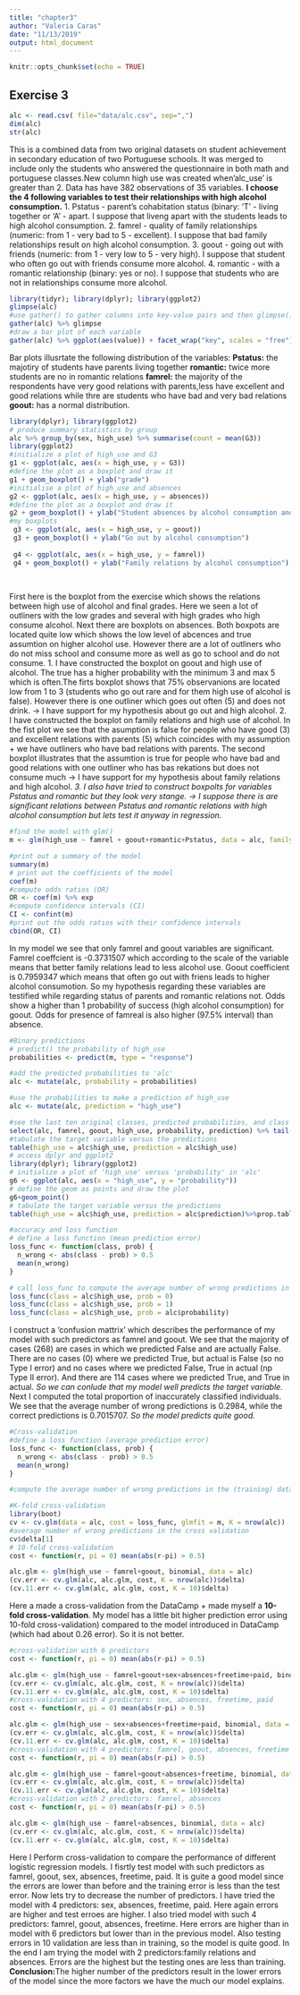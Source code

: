 ```yaml
---
title: "chapter3"
author: "Valeria Caras"
date: "11/13/2019"
output: html_document
---
```


```r
knitr::opts_chunk$set(echo = TRUE)
```

## Exercise 3


```r
alc <- read.csv( file="data/alc.csv", sep=",")
dim(alc)
str(alc)
```
This is a combined data from two original datasets on student achievement in secondary education of two Portuguese schools. It was merged to include only the students who answered the questionnaire in both math and portuguese classes.New column high use was created when'alc_use' is greater than 2. Data has have 382 observations of 35 variables.
**I choose the 4 following variables to test their  relationships with high alcohol consumption.**
1. Pstatus - parent's cohabitation status (binary: 'T' - living together or 'A' - apart. I suppose that liveng apart with the students leads to high alcohol consumption.
2. famrel - quality of family relationships (numeric: from 1 - very bad to 5 - excellent). I suppose that bad family relationships result on high alcohol consumption.
3. goout - going out with friends (numeric: from 1 - very low to 5 - very high). I suppose that student who often go out with friends consume more alcohol.
4. romantic - with a romantic relationship (binary: yes or no). I suppose that students who are not in relationships consume more alcohol.  


```r
library(tidyr); library(dplyr); library(ggplot2)
glimpse(alc)
#use gather() to gather columns into key-value pairs and then glimpse() at the resulting data
gather(alc) %>% glimpse
#draw a bar plot of each variable
gather(alc) %>% ggplot(aes(value)) + facet_wrap("key", scales = "free")+geom_bar()
```
Bar plots illusrtate the following distribution of the variables:
**Pstatus:** the majotiry of students have parents living together
**romantic:** twice more students are no in romantic relations
**famrel:** the majority of the respondents have very good relations with parents,less have excellent and good relations while thre are students who have bad and very bad relations
**goout:** has a normal distribution.


```r

library(dplyr); library(ggplot2)
# produce summary statistics by group
alc %>% group_by(sex, high_use) %>% summarise(count = mean(G3))
library(ggplot2)
#initialize a plot of high_use and G3
g1 <- ggplot(alc, aes(x = high_use, y = G3))
#define the plot as a boxplot and draw it
g1 + geom_boxplot() + ylab("grade")
#initialise a plot of high_use and absences
g2 <- ggplot(alc, aes(x = high_use, y = absences))
#define the plot as a boxplot and draw it
g2 + geom_boxplot() + ylab("Student absences by alcohol consumption and sex")
#my boxplots
 g3 <- ggplot(alc, aes(x = high_use, y = goout))
 g3 + geom_boxplot() + ylab("Go out by alcohol consumption")
 
 g4 <- ggplot(alc, aes(x = high_use, y = famrel))
 g4 + geom_boxplot() + ylab("Family relations by alcohol consumption")
 
 
```

First here is the boxplot from the exercise which shows the relations between high use of alcohol and final grades. Here we seen a lot of outliners with the low grades and several with high grades who high consume alcohol.
Next there are boxplots on absences. Both boxpots are located quite low which shows the low level of abcences and true assumtion on higher alcohol use. However there are a lot of outliners who do not miss school and consume more as well as go to school and do not consume.
1. I have constructed the boxplot on goout and high use of alcohol. The true has a higher probability with the minimum 3 and max 5 which is often.The firts boxplot shows that 75% observanions are located low from 1 to 3 (students who go out rare and for them high use of alcohol is false). However there is one outliner which goes out often (5) and does not drink. -> I have support for my hypothesis about go out and high alcohol.
2. I have constructed the boxplot on family relations and high use of alcohol.
In the fist plot we see that the asumption is false for people who have good (3) and excellent  relations with parents (5) which coincides with my assumption + we have outliners who have bad relations with parents. The second boxplot illustrates that the assumtion is true for people who have bad and  good relations with one outliner who has bas rekations but does not consume much -> I have support for my hypothesis about family relations and high alcohol.
*3. I also have tried to construct boxpolts for variables Pstatus and romantic but they look very stange. -> I suppose there is are significant relations between Pstatus and romantic relations with high alcohol consumption but lets test it anyway in regression.*

```r
#find the model with glm()
m <- glm(high_use ~ famrel + goout+romantic+Pstatus, data = alc, family = "binomial")

#print out a summary of the model
summary(m)
# print out the coefficients of the model
coef(m)
#compute odds ratios (OR)
OR <- coef(m) %>% exp
#compute confidence intervals (CI)
CI <- confint(m)
#print out the odds ratios with their confidence intervals
cbind(OR, CI)
```
In my model we see that only famrel and goout variables are significant. Famrel coeffcient is -0.3731507 which according to the scale of the variable means that better family relations lead to less alcohol use. Goout coefficient is  0.7959347 which means that often go out with friens leads to higher alcohol consumotion. So my hypothesis regarding these variables are testified while regarding status of parents and romantic relations not.
Odds show a higher than 1 probability of success (high alcohol consumption) 
for goout. Odds for presence of famreal is also higher (97.5% interval) than absence.
```r
#Binary predictions
# predict() the probability of high_use
probabilities <- predict(m, type = "response")

#add the predicted probabilities to 'alc'
alc <- mutate(alc, probability = probabilities)

#use the probabilities to make a prediction of high_use
alc <- mutate(alc, prediction = "high_use")

#see the last ten original classes, predicted probabilities, and class predictions
select(alc, famrel, goout, high_use, probability, prediction) %>% tail(10)
#tabulate the target variable versus the predictions
table(high_use = alc$high_use, prediction = alc$high_use)
# access dplyr and ggplot2
library(dplyr); library(ggplot2)
# initialize a plot of 'high_use' versus 'probability' in 'alc'
g6 <- ggplot(alc, aes(x = "high_use", y = "probability"))
# define the geom as points and draw the plot
g6+geom_point()
# tabulate the target variable versus the predictions
table(high_use = alc$high_use, prediction = alc$prediction)%>%prop.table%>%addmargins

#accuracy and loss function
# define a loss function (mean prediction error)
loss_func <- function(class, prob) {
  n_wrong <- abs(class - prob) > 0.5
  mean(n_wrong)
}

# call loss_func to compute the average number of wrong predictions in the (training) data
loss_func(class = alc$high_use, prob = 0)
loss_func(class = alc$high_use, prob = 1)
loss_func(class = alc$high_use, prob = alc$probability)
```
I construct a 'confusion mattrix' which  describes the performance of my model with such predictors as famrel and goout. We see that the majority of cases (268) are cases in which we predicted False and are actually False. There are no cases (0) where we predicted True, but actual is False (so no Type I error) and no cases where we predicted False, True in actual (np Type II error). And there are 114 cases where we predicted True, and True in actual. *So we can conlude that my model well predicts the target variable.*
Next I computed the total proportion of inaccurately classified individuals.
We see that the average number of wrong predictions is 0.2984, while the correct predictions is 0.7015707. *So the model predicts quite good.*
  
  
```r
#Cross-validation
#define a loss function (average prediction error)
loss_func <- function(class, prob) {
  n_wrong <- abs(class - prob) > 0.5
  mean(n_wrong)
}

#compute the average number of wrong predictions in the (training) data

#K-fold cross-validation
library(boot)
cv <- cv.glm(data = alc, cost = loss_func, glmfit = m, K = nrow(alc))
#average number of wrong predictions in the cross validation
cv$delta[1]
# 10-fold cross-validation 
cost <- function(r, pi = 0) mean(abs(r-pi) > 0.5)

alc.glm <- glm(high_use ~ famrel+goout, binomial, data = alc)
(cv.err <- cv.glm(alc, alc.glm, cost, K = nrow(alc))$delta)
(cv.11.err <- cv.glm(alc, alc.glm, cost, K = 10)$delta)
```
Here a made a cross-validation from the DataCamp + made myself a **10-fold cross-validation**. My model has a little bit higher prediction error using 10-fold cross-validation) compared to the model introduced in DataCamp (which had about 0.26 error). So it is not better.

```r
#cross-validation with 6 predictors
cost <- function(r, pi = 0) mean(abs(r-pi) > 0.5)

alc.glm <- glm(high_use ~ famrel+goout+sex+absences+freetime+paid, binomial, data = alc)
(cv.err <- cv.glm(alc, alc.glm, cost, K = nrow(alc))$delta)
(cv.11.err <- cv.glm(alc, alc.glm, cost, K = 10)$delta)
#cross-validation with 4 predictors: sex, absences, freetime, paid
cost <- function(r, pi = 0) mean(abs(r-pi) > 0.5)

alc.glm <- glm(high_use ~ sex+absences+freetime+paid, binomial, data = alc)
(cv.err <- cv.glm(alc, alc.glm, cost, K = nrow(alc))$delta)
(cv.11.err <- cv.glm(alc, alc.glm, cost, K = 10)$delta)
#cross-validation with 4 predictors: famrel, goout, absences, freetime
cost <- function(r, pi = 0) mean(abs(r-pi) > 0.5)

alc.glm <- glm(high_use ~ famrel+goout+absences+freetime, binomial, data = alc)
(cv.err <- cv.glm(alc, alc.glm, cost, K = nrow(alc))$delta)
(cv.11.err <- cv.glm(alc, alc.glm, cost, K = 10)$delta)
#cross-validation with 2 predictors: famrel, absences
cost <- function(r, pi = 0) mean(abs(r-pi) > 0.5)

alc.glm <- glm(high_use ~ famrel+absences, binomial, data = alc)
(cv.err <- cv.glm(alc, alc.glm, cost, K = nrow(alc))$delta)
(cv.11.err <- cv.glm(alc, alc.glm, cost, K = 10)$delta)
```
Here I Perform cross-validation to compare the performance of different logistic regression models. I fisrtly test model with such predictors as 
famrel, goout, sex, absences, freetime, paid. It is guite a good model since the errors are lower than before and the training error is less than the test error. Now lets try to decrease the number of predictors.
I have tried the model with 4 predictors: sex, absences, freetime, paid. Here again errors are higher and test erroes are higher.
I also tried model with such 4 predictors: famrel, goout, absences, freetime. Here errors are higher than in model with 6 predictors but lower than in the previous model. Also testing errors in 10 validation are less than in training, so the  model is quite good.
In the end I am trying the model with 2 predictors:family relations and absences. Errors are the highest but the testing ones  are less than training.
**Conclusion:**The higher number of the predictors result in the lower errors of the model since the more factors we have the much our model explains. 
